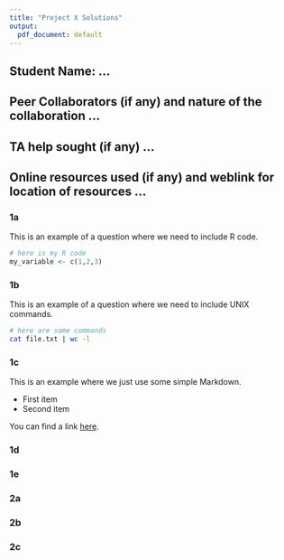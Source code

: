 ```yaml
---
title: "Project X Solutions"
output:
  pdf_document: default
---
```


## Student Name: ...

## Peer Collaborators (if any) and nature of the collaboration ...
## TA help sought (if any) ...
## Online resources used (if any) and weblink for location of resources ...

### 1a 

This is an example of a question where we need to include R code.

```r
# here is my R code
my_variable <- c(1,2,3)
```

### 1b 

This is an example of a question where we need to include UNIX commands.

```bash
# here are some commands
cat file.txt | wc -l
```

### 1c

This is an example where we just use some simple Markdown.

- First item
- Second item

You can find a link [here](https://datamine.purdue.edu/).

### 1d 

### 1e 

### 2a

### 2b

### 2c
